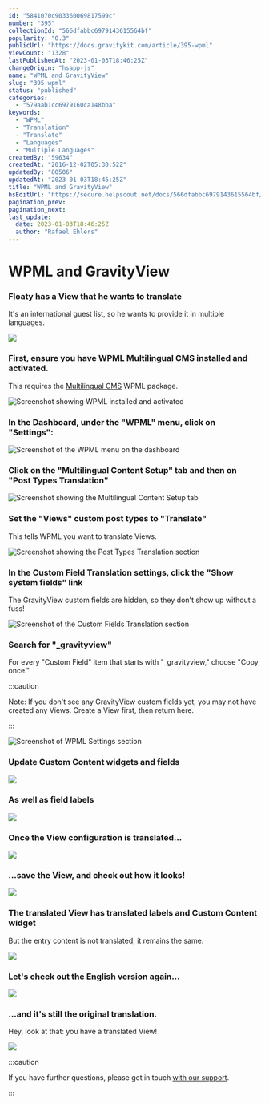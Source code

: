 ```yaml
---
id: "5841070c903360069817599c"
number: "395"
collectionId: "566dfabbc6979143615564bf"
popularity: "0.3"
publicUrl: "https://docs.gravitykit.com/article/395-wpml"
viewCount: "1328"
lastPublishedAt: "2023-01-03T18:46:25Z"
changeOrigin: "hsapp-js"
name: "WPML and GravityView"
slug: "395-wpml"
status: "published"
categories: 
  - "579aab1cc6979160ca148bba"
keywords: 
  - "WPML"
  - "Translation"
  - "Translate"
  - "Languages"
  - "Multiple Languages"
createdBy: "59634"
createdAt: "2016-12-02T05:30:52Z"
updatedBy: "80506"
updatedAt: "2023-01-03T18:46:25Z"
title: "WPML and GravityView"
hsEditUrl: "https://secure.helpscout.net/docs/566dfabbc6979143615564bf/article/5841070c903360069817599c"
pagination_prev: 
pagination_next: 
last_update:
  date: 2023-01-03T18:46:25Z
  author: "Rafael Ehlers"
---
```


# WPML and GravityView



### Floaty has a View that he wants to translate

It's an international guest list, so he wants to provide it in multiple languages.

![](https://www.gravitykit.com/wp-content/uploads/2018/01/floaty-has-a-view-that-he-wants-to-translate.png?1480657592)

### First, ensure you have WPML Multilingual CMS installed and activated.

This requires the [Multilingual CMS](https://wpml.org/purchase/) WPML package.

![Screenshot showing WPML installed and activated](https://s3.amazonaws.com/helpscout.net/docs/assets/54c58489e4b051242988532c/images/63449ffacf38bc37aecf8431/file-wxCJbUQiMR.png)

### In the Dashboard, under the "WPML" menu, click on "Settings":

![Screenshot of the WPML menu on the dashboard](https://s3.amazonaws.com/helpscout.net/docs/assets/54c58489e4b051242988532c/images/6344a1f005ba014734a3950a/file-2jrCSifj7A.png)

### Click on the "Multilingual Content Setup" tab and then on "Post Types Translation"

![Screenshot showing the Multilingual Content Setup tab](https://s3.amazonaws.com/helpscout.net/docs/assets/54c58489e4b051242988532c/images/6344a28d05ba014734a3950d/file-htBi8DZWiI.png)

### Set the "Views" custom post types to "Translate"

This tells WPML you want to translate Views.

![Screenshot showing the Post Types Translation section](https://s3.amazonaws.com/helpscout.net/docs/assets/54c58489e4b051242988532c/images/6344a2c30f10306a37c0b084/file-WmixVkLydb.png)

### In the Custom Field Translation settings, click the "Show system fields" link

The GravityView custom fields are hidden, so they don't show up without a fuss!

![Screenshot of the Custom Fields Translation section](https://s3.amazonaws.com/helpscout.net/docs/assets/54c58489e4b051242988532c/images/6344a39005ba014734a39513/file-vVfGJpLtWv.png)

### Search for "\_gravityview" 

For every "Custom Field" item that starts with "\_gravityview," choose "Copy once."


:::caution

Note: If you don't see any GravityView custom fields yet, you may not have created any Views. Create a View first, then return here.

:::



![Screenshot of WPML Settings section](https://s3.amazonaws.com/helpscout.net/docs/assets/54c58489e4b051242988532c/images/63b477e0c21b4601058955c9/file-eSyJcy03b8.png)  

### Update Custom Content widgets and fields

![](https://i.gravitykit.com/qsA8xn+)

### As well as field labels

![](https://i.gravitykit.com/jX0qF3+)

### Once the View configuration is translated…

![](https://i.gravitykit.com/bFLOxM+)

### …save the View, and check out how it looks!

![](https://www.gravitykit.com/wp-content/uploads/2018/01/save-the-view-and-check-out-how-it-looks-.png?1480657601)

### The translated View has translated labels and Custom Content widget

But the entry content is not translated; it remains the same.

![](https://www.gravitykit.com/wp-content/uploads/2018/01/the-translated-view-has-translated-labels-and-custom-content-widget.png?1480657602)

### Let's check out the English version again…

![](https://www.gravitykit.com/wp-content/uploads/2018/01/let-s-check-out-the-english-version-again-hellip-.png?1480657603)

### …and it's still the original translation.

Hey, look at that: you have a translated View!

![](https://www.gravitykit.com/wp-content/uploads/2018/01/hellip-and-it-s-still-the-original-translation.png?1480657604)


:::caution

If you have further questions, please get in touch [with our support](https://www.gravitykit.com/support/).

:::



